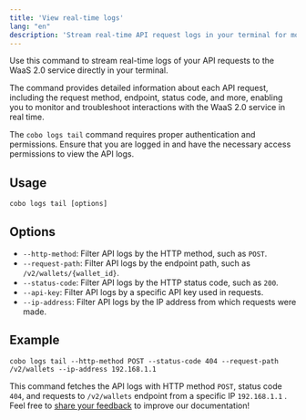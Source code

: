 ```yaml
---
title: 'View real-time logs'
lang: "en"
description: 'Stream real-time API request logs in your terminal for monitoring and troubleshooting.'
---
```


Use this command to stream real-time logs of your API requests to the WaaS 2.0 service directly in your terminal. 

The command provides detailed information about each API request, including the request method, endpoint, status code, and more, enabling you to monitor and troubleshoot interactions with the WaaS 2.0 service in real time.

<Note>The `cobo logs tail` command requires proper authentication and permissions. Ensure that you are logged in and have the necessary access permissions to view the API logs.</Note>

## Usage

```shell
cobo logs tail [options]
```

## Options
- `--http-method`: Filter API logs by the HTTP method, such as `POST`.
- `--request-path`: Filter API logs by the endpoint path, such as `/v2/wallets/{wallet_id}`.
- `--status-code`: Filter API logs by the HTTP status code, such as `200`.
- `--api-key`: Filter API logs by a specific API key used in requests.
- `--ip-address`: Filter API logs by the IP address from which requests were made.

## Example

```shell
cobo logs tail --http-method POST --status-code 404 --request-path /v2/wallets --ip-address 192.168.1.1
```

This command fetches the API logs with HTTP method `POST`, status code `404`, and requests to `/v2/wallets` endpoint from a specific IP `192.168.1.1` .
<Tip>Feel free to [share your feedback](https://forms.zohopublic.com/cobo/form/DocumentFeedbackForm/formperma/QvLOhxJv1_JMsJ-1dleZ8Itb_7rzN-LtgvsDdxosoVI) to improve our documentation!</Tip>